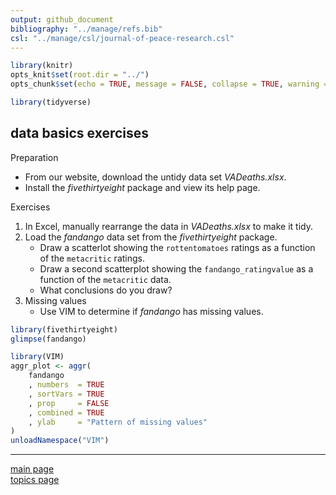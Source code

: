 ```yaml
---
output: github_document
bibliography: "../manage/refs.bib" 
csl: "../manage/csl/journal-of-peace-research.csl"
---
```


```r
library(knitr)
opts_knit$set(root.dir = "../")
opts_chunk$set(echo = TRUE, message = FALSE, collapse = TRUE, warning = FALSE, cache = TRUE, cache.path = "tut-04-cache/08-", fig.path = "tut-04-images/08-")
```

```r
library(tidyverse)
```

## data basics exercises

Preparation 

- From our website, download the untidy data set *VADeaths.xlsx*. 
- Install the *fivethirtyeight* package and view its help page.  

Exercises

1. In Excel, manually rearrange the data in *VADeaths.xlsx* to make it tidy. 
1. Load the  *fandango* data set from the *fivethirtyeight* package. 
    - Draw a scatterlot showing the `rottentomatoes` ratings as a function of the `metacritic` ratings. 
    - Draw a second scatterplot showing the `fandango_ratingvalue` as a function of the `metacritic` data. 
    - What conclusions do you draw? 
2. Missing values 
    - Use VIM to determine if *fandango* has missing values. 
 

```r
library(fivethirtyeight)
glimpse(fandango)

library(VIM)
aggr_plot <- aggr(
	fandango
	, numbers  = TRUE
	, sortVars = TRUE
	, prop     = FALSE
	, combined = TRUE
	, ylab     = "Pattern of missing values"
)
unloadNamespace("VIM")
```


---

[main page](../README.md)<br> 
[topics page](../README-by-topic.md)


